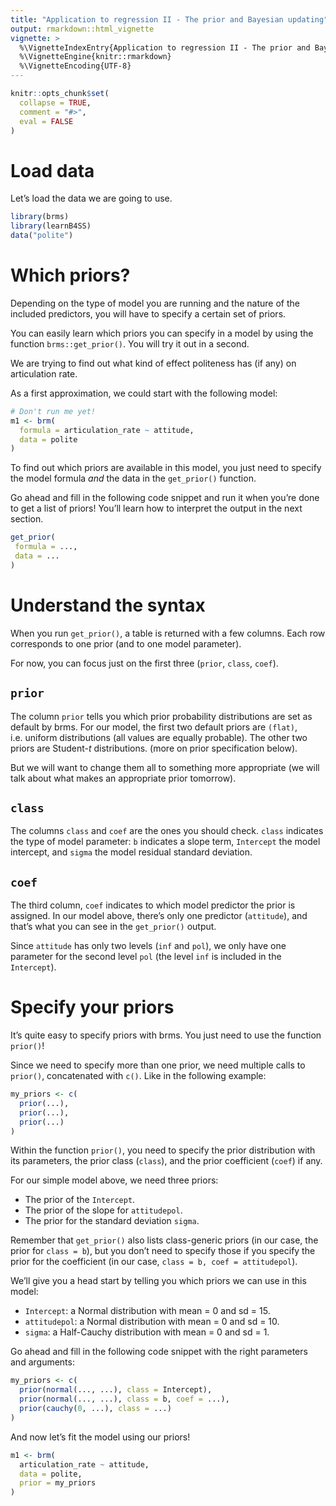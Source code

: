 ```yaml
---
title: "Application to regression II - The prior and Bayesian updating"
output: rmarkdown::html_vignette
vignette: >
  %\VignetteIndexEntry{Application to regression II - The prior and Bayesian updating}
  %\VignetteEngine{knitr::rmarkdown}
  %\VignetteEncoding{UTF-8}
---
```


```r
knitr::opts_chunk$set(
  collapse = TRUE,
  comment = "#>",
  eval = FALSE
)
```

# Load data

Let's load the data we are going to use.

```r
library(brms)
library(learnB4SS)
data("polite")
```


# Which priors?

Depending on the type of model you are running and the nature of the included predictors, you will have to specify a certain set of priors.

You can easily learn which priors you can specify in a model by using the function `brms::get_prior()`. You will try it out in a second.

We are trying to find out what kind of effect politeness has (if any) on articulation rate.

As a first approximation, we could start with the following model:

```r 
# Don't run me yet!
m1 <- brm(
  formula = articulation_rate ~ attitude,
  data = polite
)
```

To find out which priors are available in this model, you just need to specify the model formula *and* the data in the `get_prior()` function.

Go ahead and fill in the following code snippet and run it when you're done to get a list of priors!
You'll learn how to interpret the output in the next section.

```r
get_prior(
 formula = ...,
 data = ...
)
```

# Understand the syntax

When you run `get_prior()`, a table is returned with a few columns.
Each row corresponds to one prior (and to one model parameter).

For now, you can focus just on the first three (`prior`, `class`, `coef`).

## `prior`

The column `prior` tells you which prior probability distributions are set as default by brms.
For our model, the first two default priors are `(flat)`, i.e. uniform distributions (all values are equally probable).
The other two priors are Student-*t* distributions.
(more on prior specification below).

But we will want to change them all to something more appropriate (we will talk about what makes an appropriate prior tomorrow).

## `class`

The columns `class` and `coef` are the ones you should check.
`class` indicates the type of model parameter: `b` indicates a slope term, `Intercept` the model intercept, and `sigma` the model residual standard deviation.

## `coef`

The third column, `coef` indicates to which model predictor the prior is assigned.
In our model above, there's only one predictor (`attitude`), and that's what you can see in the `get_prior()` output.

Since `attitude` has only two levels (`inf` and `pol`), we only have one parameter for the second level `pol` (the level `inf` is included in the `Intercept`).

# Specify your priors

It's quite easy to specify priors with brms.
You just need to use the function `prior()`!

Since we need to specify more than one prior, we need multiple calls to `prior()`, concatenated with `c()`.
Like in the following example:

```r
my_priors <- c(
  prior(...),
  prior(...),
  prior(...)
)
```

Within the function `prior()`, you need to specify the prior distribution with its parameters, the prior class (`class`), and the prior coefficient (`coef`) if any.

For our simple model above, we need three priors:

- The prior of the `Intercept`.
- The prior of the slope for `attitudepol`.
- The prior for the standard deviation `sigma`.

Remember that `get_prior()` also lists class-generic priors (in our case, the prior for `class = b`), but you don't need to specify those if you specify the prior for the coefficient (in our case, `class = b, coef = attitudepol`).

We'll give you a head start by telling you which priors we can use in this model:

- `Intercept`: a Normal distribution with mean = 0 and sd = 15.
- `attitudepol`: a Normal distribution with mean = 0 and sd = 10.
- `sigma`: a Half-Cauchy distribution with mean = 0 and sd = 1.

Go ahead and fill in the following code snippet with the right parameters and arguments:

```r
my_priors <- c(
  prior(normal(..., ...), class = Intercept),
  prior(normal(..., ...), class = b, coef = ...),
  prior(cauchy(0, ...), class = ...)
)
```

And now let's fit the model using our priors!

```r
m1 <- brm(
  articulation_rate ~ attitude,
  data = polite,
  prior = my_priors
)
```

